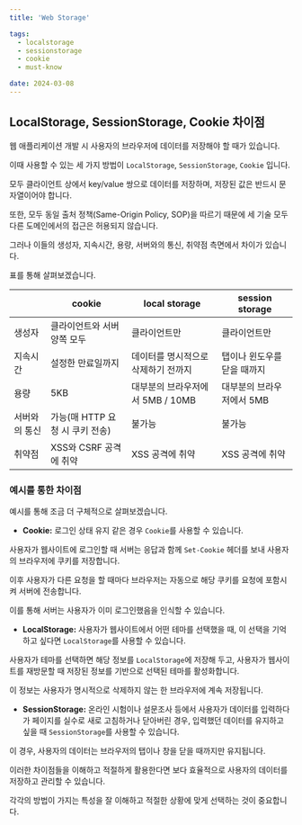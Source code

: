 ```yaml
---
title: 'Web Storage'

tags:
  - localstorage
  - sessionstorage
  - cookie
  - must-know

date: 2024-03-08
---
```


## LocalStorage, SessionStorage, Cookie 차이점

웹 애플리케이션 개발 시 사용자의 브라우저에 데이터를 저장해야 할 때가 있습니다.

이때 사용할 수 있는 세 가지 방법이 `LocalStorage`, `SessionStorage`, `Cookie` 입니다.

모두 클라이언트 상에서 key/value 쌍으로 데이터를 저장하며, 저장된 값은 반드시 문자열이어야 합니다.

또한, 모두 동일 출처 정책(Same-Origin Policy, SOP)을 따르기 때문에 세 기술 모두 다른 도메인에서의 접근은 허용되지 않습니다.

그러나 이들의 생성자, 지속시간, 용량, 서버와의 통신, 취약점 측면에서 차이가 있습니다.

표를 통해 살펴보겠습니다.

|               | cookie                          | local storage                       | session storage             |
| ------------- | ------------------------------- | ----------------------------------- | --------------------------- |
| 생성자        | 클라이언트와 서버 양쪽 모두     | 클라이언트만                        | 클라이언트만                |
| 지속시간      | 설정한 만료일까지               | 데이터를 명시적으로 삭제하기 전까지 | 탭이나 윈도우를 닫을 때까지 |
| 용량          | 5KB                             | 대부분의 브라우저에서 5MB / 10MB    | 대부분의 브라우저에서 5MB   |
| 서버와의 통신 | 가능(매 HTTP 요청 시 쿠키 전송) | 불가능                              | 불가능                      |
| 취약점        | XSS와 CSRF 공격에 취약          | XSS 공격에 취약                     | XSS 공격에 취약             |

### 예시를 통한 차이점

예시를 통해 조금 더 구체적으로 살펴보겠습니다.

- **Cookie:** 로그인 상태 유지 같은 경우 `Cookie`를 사용할 수 있습니다.

사용자가 웹사이트에 로그인할 때 서버는 응답과 함께 `Set-Cookie` 헤더를 보내 사용자의 브라우저에 쿠키를 저장합니다.

이후 사용자가 다른 요청을 할 때마다 브라우저는 자동으로 해당 쿠키를 요청에 포함시켜 서버에 전송합니다.

이를 통해 서버는 사용자가 이미 로그인했음을 인식할 수 있습니다.

- **LocalStorage:** 사용자가 웹사이트에서 어떤 테마를 선택했을 때, 이 선택을 기억하고 싶다면 `LocalStorage`를 사용할 수 있습니다.

사용자가 테마를 선택하면 해당 정보를 `LocalStorage`에 저장해 두고, 사용자가 웹사이트를 재방문할 때 저장된 정보를 기반으로 선택된 테마를 활성화합니다.

이 정보는 사용자가 명시적으로 삭제하지 않는 한 브라우저에 계속 저장됩니다.

- **SessionStorage:** 온라인 시험이나 설문조사 등에서 사용자가 데이터를 입력하다가 페이지를 실수로 새로 고침하거나 닫아버린 경우,
  입력했던 데이터를 유지하고 싶을 때 `SessionStorage`를 사용할 수 있습니다.

이 경우, 사용자의 데이터는 브라우저의 탭이나 창을 닫을 때까지만 유지됩니다.

이러한 차이점들을 이해하고 적절하게 활용한다면 보다 효율적으로 사용자의 데이터를 저장하고 관리할 수 있습니다.

각각의 방법이 가지는 특성을 잘 이해하고 적절한 상황에 맞게 선택하는 것이 중요합니다.
